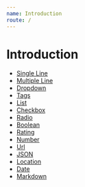 ```yaml
---
name: Introduction
route: /
---
```


# Introduction

- [Single Line](/single-line)
- [Multiple Line](/multiple-line)
- [Dropdown](/dropdown)
- [Tags](/tags)
- [List](/list)
- [Checkbox](/checkbox)
- [Radio](/radio)
- [Boolean](/boolean)
- [Rating](/rating)
- [Number](/number)
- [Url](/url)
- [JSON](/json)
- [Location](/location)
- [Date](/date)
- [Markdown](/markdown)
